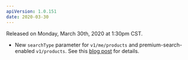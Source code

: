 ```yaml
---
apiVersion: 1.0.151
date: 2020-03-30
---
```


Released on Monday, March 30th, 2020 at 1:30pm CST.

- New `searchType` parameter for `v1/me/products` and premium-search-enabled `v1/products`. See this [blog post](https://ordercloud.io/blog/new-for-premium-search) for details.